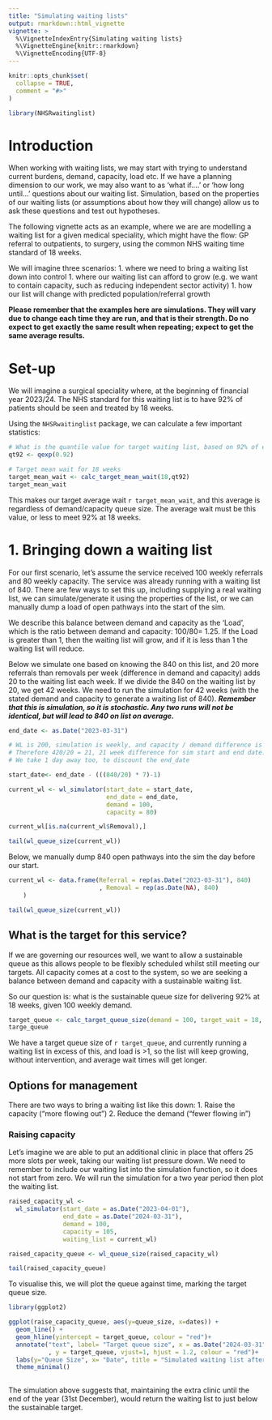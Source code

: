 ```yaml
---
title: "Simulating waiting lists"
output: rmarkdown::html_vignette
vignette: >
  %\VignetteIndexEntry{Simulating waiting lists}
  %\VignetteEngine{knitr::rmarkdown}
  %\VignetteEncoding{UTF-8}
---
```


```r
knitr::opts_chunk$set(
  collapse = TRUE,
  comment = "#>"
)
```

```r
library(NHSRwaitinglist)
```

# Introduction
When working with waiting lists, we may start with trying to understand current burdens, demand, capacity, load etc.  If we have a planning dimension to our work, we may also want to as 'what if....' or 'how long until...' questions about our waiting list.  Simulation, based on the properties of our waiting lists (or assumptions about how they will change) allow us to ask these questions and test out hypotheses.

The following vignette acts as an example, where we are are modelling a waiting list for a given medical speciality, which might have the flow: GP referral to outpatients, to surgery, using the common NHS waiting time standard of 18 weeks. 

We will imagine three scenarios:
1. where we need to bring a waiting list down into control
1. where our waiting list can afford to grow (e.g. we want to contain capacity, such as reducing independent sector activity)
1. how our list will change with predicted population/referral growth


__Please remember that the examples here are simulations.  They will vary due to change each time they are run, and that is their strength.  Do no expect to get exactly the same result when repeating; expect to get the same average results.__

# Set-up

We will imagine a surgical speciality where, at the beginning of financial year 2023/24. The NHS standard for this waiting list is to have 92% of patients should be  seen and treated by 18 weeks. 

Using the `NHSRwaitinglist` package, we can calculate a few important statistics:

```r
# What is the quantile value for target waiting list, based on 92% of exponential distribution
qt92 <- qexp(0.92)

# Target mean wait for 18 weeks
target_mean_wait <- calc_target_mean_wait(18,qt92)
target_mean_wait
```
This makes our target average wait `r target_mean_wait`, and this average is regardless of demand/capacity queue size.  The average wait must be this value, or less to meet 92% at 18 weeks.



# 1. Bringing down a waiting list

For our first scenario, let's assume the service received 100 weekly referrals and 80 weekly capacity.  The service was already running with a waiting list of 840.  There are few ways to set this up, including supplying a real waiting list, we can simulate/generate it using the properties of the list, or we can manually dump a load of open pathways into the start of the sim.  

We describe this balance between demand and capacity as the 'Load', which is the ratio between demand and capacity: 100/80= 1.25.  If the Load is greater than 1, then the waiting list will grow, and if it is less than 1 the waiting list will reduce.

Below we simulate one based on knowing the 840 on this list, and 20 more referrals than removals per week (difference in demand and capacity) adds 20 to the waiting list each week.  If we divide the 840 on the waiting list by 20, we get 42 weeks.  We need to run the simulation for 42 weeks (with the stated demand and capacity to generate a waiting list of 840). ___Remember that this is simulation, so it is stochastic.  Any two runs will not be identical, but will lead to 840 on list on average.___

```r
end_date <- as.Date("2023-03-31")

# WL is 200, simulation is weekly, and capacity / demand difference is 20, 20 added to WL each week
# Therefore 420/20 = 21, 21 week difference for sim start and end date. 7 x 21 = 147 days.
# We take 1 day away too, to discount the end_date

start_date<- end_date - (((840/20) * 7)-1)

current_wl <- wl_simulator(start_date = start_date,
                           end_date = end_date,
                           demand = 100,
                           capacity = 80)

current_wl[is.na(current_wl$Removal),]

tail(wl_queue_size(current_wl))
```


Below, we manually dump 840 open pathways into the sim the day before our start.
```r
current_wl <- data.frame(Referral = rep(as.Date("2023-03-31"), 840) 
                         , Removal = rep(as.Date(NA), 840)
    )

tail(wl_queue_size(current_wl))
```

## What is the target for this service?

If we are governing our resources well, we want to allow a sustainable queue as this allows people to be flexibly scheduled whilst still meeting our targets.  All capacity comes at a cost to the system, so we are seeking a balance between demand and capacity with a sustainable waiting list.

So our question is: what is the sustainable queue size for delivering 92% at 18 weeks, given 100 weekly demand.

```r
target_queue <- calc_target_queue_size(demand = 100, target_wait = 18, factor = qt92)
targe_queue
```

We have a target queue size of `r target_queue`, and currently running a waiting list in excess of this, and load is >1, so the list will keep growing, without intervention, and average wait times will get longer.

## Options for management

There are two ways to bring a waiting list like this down:
1. Raise the capacity ("more flowing out")
2. Reduce the demand ("fewer flowing in")

### Raising capacity

Let's imagine we are able to put an additional clinic in place that offers 25 more slots per week, taking our waiting list pressure down. We need to remember to include our waiting list into the simulation function, so it does not start from zero.  We will run the simulation for a two year period then plot the waiting list.

```r
raised_capacity_wl <- 
  wl_simulator(start_date = as.Date("2023-04-01"),
               end_date = as.Date("2024-03-31"),
               demand = 100,
               capacity = 105,
               waiting_list = current_wl)

raised_capacity_queue <- wl_queue_size(raised_capacity_wl)

tail(raised_capacity_queue)
```

To visualise this, we will plot the queue against time, marking the target queue size.

```r
library(ggplot2)

ggplot(raise_capacity_queue, aes(y=queue_size, x=dates)) +
  geom_line() +
  geom_hline(yintercept = target_queue, colour = "red")+
  annotate("text", label= "Target queue size", x = as.Date("2024-03-31")
           , y = target_queue, vjust=1, hjust = 1.2, colour = "red")+
  labs(y="Queue Size", x= "Date", title = "Simulated waiting list after raising capacity")+
  theme_minimal()
  
```
The simulation above suggests that, maintaining the extra clinic until the end of the year (31st December), would return the waiting list to just below the sustainable target.